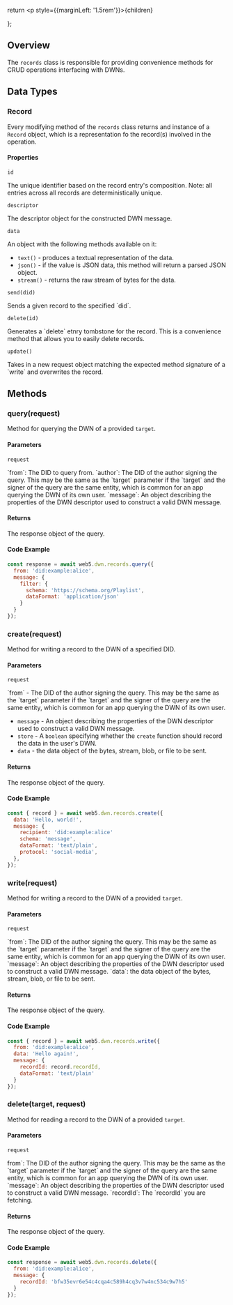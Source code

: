   return <p style={{marginLeft: '1.5rem'}}>{children}</p>
};

## Overview
The `records` class is responsible for providing convenience methods for CRUD operations interfacing with DWNs.

## Data Types

### Record

Every modifying method of the `records` class returns and instance of a `Record` object, which is a representation fo the record(s) involved in the operation. 

#### Properties

`id`

<IndentWrapper>
  The unique identifier based on the record entry's composition. Note: all entries across all records are deterministically unique.
</IndentWrapper>

`descriptor`

<IndentWrapper>
  The descriptor object for the constructed DWN message.
</IndentWrapper>

`data`

<IndentWrapper>
  An object with the following methods available on it:
</IndentWrapper>

- `text()` - produces a textual representation of the data.
- `json()` - if the value is JSON data, this method will return a parsed JSON object.
- `stream()` - returns the raw stream of bytes for the data.

`send(did)`

<IndentWrapper>
  Sends a given record to the specified `did`.
</IndentWrapper>

`delete(id)`

<IndentWrapper>
  Generates a `delete` etnry tombstone for the record. This is a convenience method that allows you to easily delete records.
</IndentWrapper>

`update()`

<IndentWrapper>
  Takes in a new request object matching the expected method signature of a `write` and overwrites the record.
</IndentWrapper>


## Methods

### query(request)

Method for querying the DWN of a provided `target`.

#### Parameters

`request`

<IndentWrapper> 
  `from`: The DID to query from. 
</IndentWrapper>

<IndentWrapper>
  `author`: The DID of the author signing the query. This may be the same as the `target` parameter if the `target` and the signer of the query are the same entity, which is common for an app querying the DWN of its own user.
</IndentWrapper>

<IndentWrapper>
  `message`: An object describing the properties of the DWN descriptor used to construct a valid DWN message.
</IndentWrapper>

#### Returns

The response object of the query.

#### Code Example
```js
const response = await web5.dwn.records.query({
  from: 'did:example:alice',
  message: {
    filter: {
      schema: 'https://schema.org/Playlist',
      dataFormat: 'application/json'
    }
  }
});
```

### create(request)

Method for writing a record to the DWN of a specified DID.

#### Parameters

`request`

<IndentWrapper>
  `from` - The DID of the author signing the query. This may be the same as the `target` parameter if the `target` and the signer of the query are the same entity, which is common for an app querying the DWN of its own user.
</IndentWrapper>

- `message` - An object describing the properties of the DWN descriptor used to construct a valid DWN message.
- `store` - A `boolean` specifying whether the `create` function should record the data in the user's DWN.
- `data` - the data object of the bytes, stream, blob, or file to be sent.

#### Returns

The response object of the query.

#### Code Example
```js
const { record } = await web5.dwn.records.create({
  data: 'Hello, world!',
  message: {
    recipient: 'did:example:alice'
    schema: 'message',
    dataFormat: 'text/plain',
    protocol: 'social-media',
  },
});
```

### write(request)

Method for writing a record to the DWN of a provided `target`.

#### Parameters

`request`

<IndentWrapper>
  `from`: The DID of the author signing the query. This may be the same as the `target` parameter if the `target` and the signer of the query are the same entity, which is common for an app querying the DWN of its own user.
</IndentWrapper>

<IndentWrapper>
  `message`: An object describing the properties of the DWN descriptor used to construct a valid DWN message.
</IndentWrapper>

<IndentWrapper>
  `data`: the data object of the bytes, stream, blob, or file to be sent.
</IndentWrapper>

#### Returns

The response object of the query.

#### Code Example
```js
const { record } = await web5.dwn.records.write({
  from: 'did:example:alice',
  data: 'Hello again!',
  message: {
    recordId: record.recordId,
    dataFormat: 'text/plain'
  }
});
```

### delete(target, request)

Method for reading a record to the DWN of a provided `target`.

#### Parameters

`request`

<IndentWrapper>
  from`: The DID of the author signing the query. This may be the same as the `target` parameter if the `target` and the signer of the query are the same entity, which is common for an app querying the DWN of its own user.
</IndentWrapper>
<IndentWrapper>
  `message`: An object describing the properties of the DWN descriptor used to construct a valid DWN message.
</IndentWrapper>
<IndentWrapper>
  `recordId`: The `recordId` you are fetching.
</IndentWrapper>

#### Returns

The response object of the query.

#### Code Example
```js
const response = await web5.dwn.records.delete({
  from: 'did:example:alice',
  message: {
    recordId: 'bfw35evr6e54c4cqa4c589h4cq3v7w4nc534c9w7h5'
  }
});
```